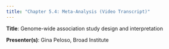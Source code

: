 ```yaml
---
title: "Chapter 5.4: Meta-Analysis (Video Transcript)"
---
```


**Title**: Genome-wide association study design and interpretation

**Presenter(s)**: Gina Peloso, Broad Institute
